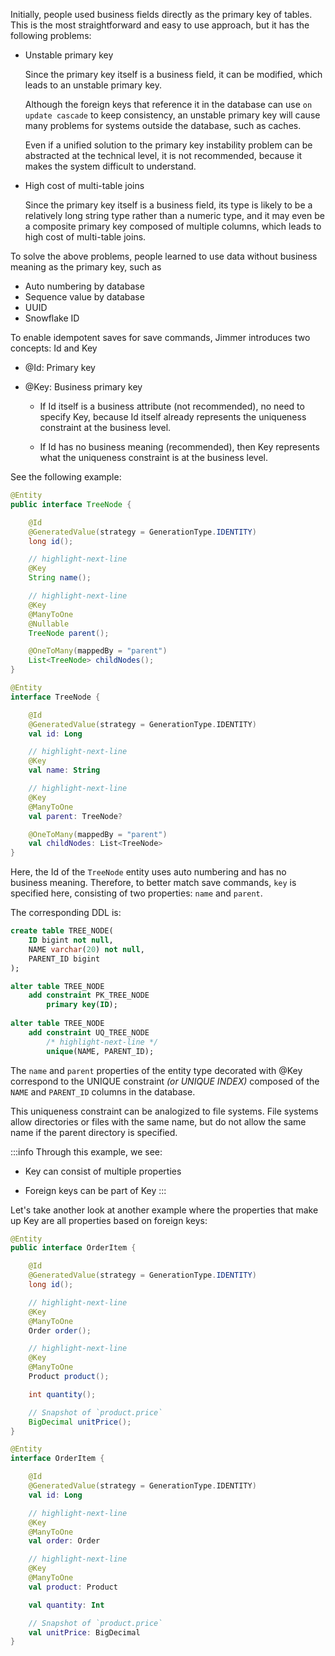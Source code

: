 
Initially, people used business fields directly as the primary key of tables. This is the most straightforward and easy to use approach, but it has the following problems:

-   Unstable primary key

    Since the primary key itself is a business field, it can be modified, which leads to an unstable primary key.

    Although the foreign keys that reference it in the database can use `on update cascade` to keep consistency, 
    an unstable primary key will cause many problems for systems outside the database, such as caches.

    Even if a unified solution to the primary key instability problem can be abstracted at the technical level, it is not recommended, because it makes the system difficult to understand.

-   High cost of multi-table joins

    Since the primary key itself is a business field, its type is likely to be a relatively long string type rather than a numeric type,
    and it may even be a composite primary key composed of multiple columns, which leads to high cost of multi-table joins.


To solve the above problems, people learned to use data without business meaning as the primary key, such as

-   Auto numbering by database
-   Sequence value by database
-   UUID
-   Snowflake ID

To enable idempotent saves for save commands, Jimmer introduces two concepts: Id and Key

-   @Id: Primary key

-   @Key: Business primary key

    -   If Id itself is a business attribute (not recommended), no need to specify Key, because Id itself already represents the uniqueness constraint at the business level.

    -   If Id has no business meaning (recommended), then Key represents what the uniqueness constraint is at the business level.

See the following example:

<Tabs groupId="language">
<TabItem value="java" label="Java">

```java
@Entity  
public interface TreeNode {

    @Id  
    @GeneratedValue(strategy = GenerationType.IDENTITY)
    long id();

    // highlight-next-line
    @Key
    String name();

    // highlight-next-line 
    @Key  
    @ManyToOne
    @Nullable
    TreeNode parent();

    @OneToMany(mappedBy = "parent")
    List<TreeNode> childNodes();
}
```

</TabItem>
<TabItem value="kotlin" label="Kotlin">

```kotlin
@Entity
interface TreeNode {

    @Id
    @GeneratedValue(strategy = GenerationType.IDENTITY) 
    val id: Long

    // highlight-next-line
    @Key
    val name: String

    // highlight-next-line
    @Key   
    @ManyToOne
    val parent: TreeNode?

    @OneToMany(mappedBy = "parent")
    val childNodes: List<TreeNode>
}
```

</TabItem>
</Tabs>

Here, the Id of the `TreeNode` entity uses auto numbering and has no business meaning. Therefore, to better match save commands, 
`key` is specified here, consisting of two properties: `name` and `parent`.

The corresponding DDL is:

```sql
create table TREE_NODE(
    ID bigint not null,
    NAME varchar(20) not null,
    PARENT_ID bigint
);

alter table TREE_NODE
    add constraint PK_TREE_NODE
        primary key(ID);
        
alter table TREE_NODE
    add constraint UQ_TREE_NODE
        /* highlight-next-line */
        unique(NAME, PARENT_ID); 
```

The `name` and `parent` properties of the entity type decorated with @Key correspond to the UNIQUE constraint *(or UNIQUE INDEX)* composed of the `NAME` and `PARENT_ID` columns in the database.

This uniqueness constraint can be analogized to file systems. File systems allow directories or files with the same name, but do not allow the same name if the parent directory is specified.

:::info
Through this example, we see:

-   Key can consist of multiple properties

-   Foreign keys can be part of Key
:::


Let's take another look at another example where the properties that make up Key are all properties based on foreign keys:

<Tabs groupId="language">
<TabItem value="java" label="Java">

```java
@Entity
public interface OrderItem {

    @Id
    @GeneratedValue(strategy = GenerationType.IDENTITY)  
    long id();

    // highlight-next-line
    @Key   
    @ManyToOne
    Order order();

    // highlight-next-line
    @Key
    @ManyToOne
    Product product();

    int quantity();

    // Snapshot of `product.price`
    BigDecimal unitPrice(); 
}
```

</TabItem>
<TabItem value="kotlin" label="Kotlin">

```kotlin
@Entity
interface OrderItem {

    @Id
    @GeneratedValue(strategy = GenerationType.IDENTITY)
    val id: Long

    // highlight-next-line
    @Key
    @ManyToOne
    val order: Order

    // highlight-next-line
    @Key 
    @ManyToOne
    val product: Product

    val quantity: Int

    // Snapshot of `product.price`
    val unitPrice: BigDecimal
}
```

</TabItem>
</Tabs>
